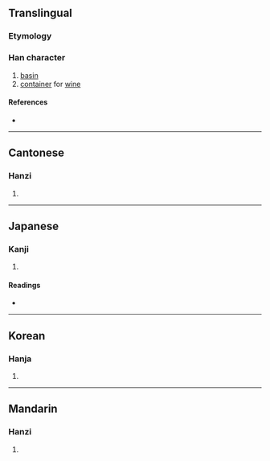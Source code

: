 {{character info/new}}
==Translingual==

===Etymology===
{{Han etym}}

===Han character===
{{Han char|rn=22|rad=匚|as=03|sn=5|four=71711|canj=SPD|ids=⿷匚也}}

# [[basin]]
# [[container]] for [[wine]]

====References====
* {{Han ref|kx=0153.140|dkj=02598|dj=0345.040|hdz=10082.060|uh=531C|ud=21276|bh=C96C|bd=51564}}

----

==Cantonese==

===Hanzi===
{{yue-hanzi|jyut=|y=yi4}}

# {{defn|lang=yue|sort=匚03}}

----

==Japanese==

===Kanji===
{{ja-kanji|grade=|rs=匚03}}

# {{defn|lang=ja|sort=匚03}}

====Readings====
* {{ja-readings|on=[[い]] (i), [[た]] (ta), [[だ]] (da)|kun=[[ひさげ]] (hisage), [[はんぞう]] (hanzou)}}

----

==Korean==

===Hanja===
{{ko-hanja|hangeul=이|rv=i|mr=i}}

# {{defn|lang=ko|sort=匚03}}

----

==Mandarin==

===Hanzi===
{{cmn-hanzi|pin=[[yí]] ([[yi2]])|wg=i<sup>2</sup>}}

# {{defn|lang=cmn|sort=匚03}}